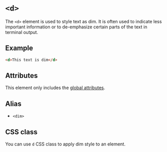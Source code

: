 # `<d>`

The `<d>` element is used to style text as dim. It is often used to indicate less important information or to de-emphasize certain parts of the text in terminal output.

## Example

```html
<d>This text is dim</d>
```

## Attributes

This element only includes the [global attributes](../globals.mdx).

## Alias

- `<dim>`

## CSS class

You can use `d` CSS class to apply dim style to an element.
